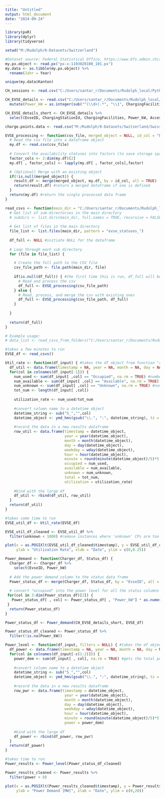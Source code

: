 ```yaml
---
title: "Untitled"
output: html_document
date: "2024-09-24"
---
```


```r
library(pxR)
library(dplyr)
library(tidyverse)

setwd("M:/Rudolph/0-Datasets/Switzerland")
```

```r
#Dataset source: Federal Statistical Office, https://www.bfs.admin.ch/asset/en/30445275
my.px.object <- read.px("px-x-1103020100_101.px")
my.data <- as.tibble(my.px.object) %>%
  rename(Jahr = Year)
```

```r
unique(my.data$Kanton)
```

```r
CH_sessions <- read.csv("C:/Users/santar_r/Documents/Rudolph_local/Python/EVSE-Status-Data/evse_statuses_2024-10-03_18h.csv")


```

```r
CH_EVSE_details <- read.csv("C:/Users/santar_r/Documents/Rudolph_local/Python/EVSE-Status-Data/EVSE_details_2024-10-04h.csv") %>%
  mutate(Power_kW = as.integer(sub("^(\\d+).*", "\\1", ChargingFacilities)))

CH_EVSE_details_short <- CH_EVSE_details %>%
  select(EvseID, ChargingStationId, ChargingFacilities, Power_kW, Accessibility, City, GeoCoordinates)

```


```r
charge.points.data <- read.csv("M:/Rudolph/0-Datasets/Switzerland/Swiss-chargers.csv")
```


```r

EVSE_processing <- function(csv_file, merged_object = NULL, id_col = "EvseID") { #file path as a string input
  # Read the csv file into a dataframe object
  my.df <- read.csv(csv_file)
  
  # Convert the availability statuses into factors (to save storage space)
  factor_cols <- 2:dim(my.df)[2]
  my.df[ , factor_cols] <- lapply(my.df[ , factor_cols],factor)

  # (Optional) Merge with an existing object
  if(!is.null(merged_object)) {
    result.df <- merge(merged_object, my.df, by = id_col, all = TRUE)
    return(result.df) #return a merged dataframe if one is defined
  }
  return(my.df) #return the single processed data frame
}

```

```r
read_csvs <- function(main_dir = "C:/Users/santar_r/Documents/Rudolph_local/Python/EVSE-Status-Data") {
  # Get list of sub-directories in the main directory
  # subdirs <- list.dirs(main_dir, full.names = TRUE, recursive = FALSE)
  
  # Get list of files in the main directory
  file_list <- list.files(main_dir, pattern = "evse_statuses_")
  
  df_full <- NULL #initiate NULL for the dataframe
  
  # Loop through each sub directory
  for (file in file_list) {

    # Create the full path to the CSV file
    csv_file_path <- file.path(main_dir, file)
    
    if(is.null(df_full)) { #the first time this is run, df_full will be NULL
      # Read and process the csv
      df_full <- EVSE_processing(csv_file_path)
    } else {
      # Read, process, and merge the csv with existing ones
      df_full <- EVSE_processing(csv_file_path, df_full)
    }
    
  }
  
  return(df_full)
}

# Example usage:
# data_list <- read_csvs_from_folders("C:/Users/santar_r/Documents/Rudolph_local/Python/EVSE-Status-Data", "evse_statuses_")

```

```r
#takes a few minutes to run
EVSE_df <- read_csvs()

```

```r

Util_rate <- function(df_input) { #takes the df object from function "read_csvs()" as the input
  df_util <- data.frame(timestamp = NA, year = NA, month = NA, day = NA, weekday = NA, hour = NA, minute = NA, occupied = NA, available = NA, unknown = NA, total = NA, utilization = NA)
  for(col in colnames(df_input[-1])) {
    num_used <- sum(df_input[ ,col] == "Occupied", na.rm = TRUE) #number of occupied CPs
    num_available <- sum(df_input[ ,col] == "Available", na.rm = TRUE) #number of available CPs
    num_unknown <- sum(df_input[ ,col] == "Unknown", na.rm = TRUE) #number of unknown CPs
    tot_num <- length(df_input[ ,col])
    
    utilization_rate <- num_used/tot_num
    
    #convert column name to a datetime object
    datetime_string <- sub("S_","",col)
    datetime_object <- ymd_hms(gsub("\\.", ":", datetime_string), tz = "Europe/Zurich")
    
    #record the data in a new results dataframe
    row_util <- data.frame(timestamp = datetime_object,
                           year = year(datetime_object), 
                           month = month(datetime_object),
                           day = day(datetime_object),
                           weekday = wday(datetime_object),
                           hour = hour(datetime_object),
                           minute = round(minute(datetime_object)/5)*5,
                           occupied = num_used, 
                           available = num_available, 
                           unknown = num_unknown, 
                           total = tot_num, 
                           utilization = utilization_rate)
    
    #bind with the large df
    df_util <- rbind(df_util, row_util)
  }
  return(df_util)
}

```

```r
#takes some time to run
EVSE_util_df <- Util_rate(EVSE_df)

```
```r
EVSE_util_df_cleaned <- EVSE_util_df %>%
  filter(unknown < 1000) #remove instances where 'unknown' CPs are too high, this is likely a data collection error

```

```r
plot(x = as.POSIXlt(EVSE_util_df_cleaned$timestamp), y = EVSE_util_df_cleaned$utilization, pch = 19,
     ylab = "Utilization Rate", xlab = "Date", ylim = c(0,0.25))

```

```r

Power_demand <- function(Charger_df, Status_df) {
  Charger_df <- Charger_df %>%
    select(EvseID, Power_kW)
  
  # Add the power demand column to the status data frame
  Power_status_df <- merge(Charger_df, Status_df, by = "EvseID", all = TRUE)
  
  # convert "occupied" into the power level for all the status columns
 for(col in 3:dim(Power_status_df)[2]) {
   Power_status_df[ , col] <- Power_status_df[ , "Power_kW"] * as.numeric(Power_status_df[ , col] == "Occupied")
 }
  return(Power_status_df) 
}

```

```r
Power_status_df <- Power_demand(CH_EVSE_details_short, EVSE_df)
```
```r
Power_status_df_cleaned <- Power_status_df %>%
  filter(!is.na(Power_kW))
```


```r
Power_level <- function(df_input, filters = NULL) { #takes the df object from function "Power_demand()" as the input
  df_power <- data.frame(timestamp = NA, year = NA, month = NA, day = NA, weekday = NA, hour = NA, minute = NA, power = NA)
  for(col in colnames(df_input[-c(1:2)])) {
    power_dem <- sum(df_input[ , col], na.rm = TRUE) #gets the total power level
    
    #convert column name to a datetime object
    datetime_string <- sub("S_","",col)
    datetime_object <- ymd_hms(gsub("\\.", ":", datetime_string), tz = "Europe/Zurich")
    
    #record the data in a new results dataframe
    row_pwr <- data.frame(timestamp = datetime_object,
                           year = year(datetime_object), 
                           month = month(datetime_object),
                           day = day(datetime_object),
                           weekday = wday(datetime_object),
                           hour = hour(datetime_object),
                           minute = round(minute(datetime_object)/5)*5,
                           power = power_dem)
    
    #bind with the large df
    df_power <- rbind(df_power, row_pwr)
  }
  return(df_power)
}

```

```r
#takes time to run
Power_results <- Power_level(Power_status_df_cleaned)
```
```r
Power_results_cleaned <- Power_results %>%
  filter(power > 0)

```


```r
plot(x = as.POSIXlt(Power_results_cleaned$timestamp), y = Power_results_cleaned$power/1000, pch = 19,
     ylab = "Power Demand [MW]", xlab = "Date", ylim = c(0,20))
```


